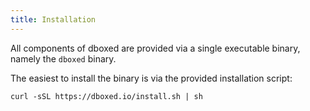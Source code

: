 ```yaml
---
title: Installation
---
```


All components of dboxed are provided via a single executable binary, namely the `dboxed` binary.

The easiest to install the binary is via the provided installation script:

```shell
curl -sSL https://dboxed.io/install.sh | sh
```
